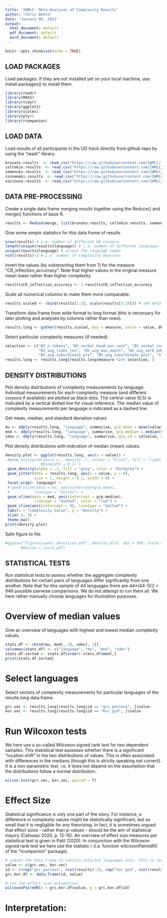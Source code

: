 ```yaml
---
title: 'IWMLC: Meta-Analyses of Complexity Results'
author: "Chris Bentz"
date: "January 06, 2021"
output:
  html_document: default
  pdf_document: default
  word_document: default
---
```


```r
knitr::opts_chunk$set(echo = TRUE)
```

## LOAD PACKAGES
Load packages. If they are not installed yet on your local machine, use install.packages() to install them.
```r
library(readr)
library(MASS)
library(tidyr)
library(ggplot2)
library(scales)
library(plyr)
library(rcompanion)
```

## LOAD DATA
Load results of all participants in the UD track directly from github repo by using the "readr" library.
```r
brunato.results  <- read_csv("https://raw.githubusercontent.com/IWMLC/language-complexity-metrics/master/UDtrack/Brunato_venturi/Brunato-Venturi.csv")
coltekin.results  <- read_csv("https://raw.githubusercontent.com/IWMLC/language-complexity-metrics/master/UDtrack/Coltekin_rama/coltekin.csv")
semenuks.results  <- read_csv("https://raw.githubusercontent.com/IWMLC/language-complexity-metrics/master/UDtrack/Semenuks/Semenuks.csv")
sinnemaki.results  <- read_csv("https://raw.githubusercontent.com/IWMLC/language-complexity-metrics/master/UDtrack/Sinnemaki/Sinnemaki.csv")
sozinova.results  <- read_csv("https://raw.githubusercontent.com/IWMLC/language-complexity-metrics/master/UDtrack/Sozinova_etal/sozinova_etal.csv")
```

## DATA PRE-PROCESSING
Create a single data frame merging results together using the Reduce() and merge() functions of base R.
```r
results <- Reduce(merge, list(brunato.results, coltekin.results, semenuks.results, sinnemaki.results, sozinova.results)) # by default the merge() function uses columns with the same names to merge on, i.e. "id" and "language" in our case.
```

Give some simple statistics for this data frame of results.
```r
nrow(results) # i.e. number of different UD corpora
length(unique(results$language)) # i.e. number of different languages
unique(results$language) # output the language names
ncol(results)-2 # i.e. number of complexity measures
```

Invert the values (by substracting them from 1) for the measure "CR_inflection_accurracy". Note that higher values in the original measure mean *lower* rather than higher complexity.
```r
results$CR_inflection_accuracy <- 1-results$CR_inflection_accuracy
```

Scale all numerical columns to make them more comparable.
```r
results.scaled <- cbind(results[1:2], scale(results[3:29])) # add meta-information columns again
```

Transform data frame from wide format to long format (this is necessary for later plotting and analyses by columns rather than rows).
```r
results.long <- gather(results.scaled, key = measure, value = value, BV_n_tokens:SBS_DER)
```

Select particular complexity measures (if needed).
```r
selection <- c("BV_n_tokens", "BV_verbal_head_per_sent", "BV_verbal_root_perc","BV_avg_token_per_clause",
               "BV_avg_links_len", "BV_avg_max_depth", "BV_avg_verb_edges", "BV_avg_subordinate_chain_len",
               "BV_avg_subordinate_pre", "BV_avg_subordinate_post", "S_idMean", "S_idSD")
results.long <- results.long[results.long$measure %in% selection, ]
```

## DENSITY DISTRIBUTIONS
Plot density distributions of complexity measurements by language. Individual measurements for each complexity measure (and different corpora if available) are plotted as black dots. The central value (0.5) is indicated by a vertical dotted line for visual reference. The median value of complexity measurements per language is indicated as a dashed line.

Get mean, median, and standard deviation values.
```r
mu <- ddply(results.long, "language", summarise, grp.mean = mean(value, na.rm = T)) # get mean values for each language 
med <- ddply(results.long, "language", summarise, grp.median = median(value, na.rm = T)) # get median values for each language
sdev <- ddply(results.long, "language", summarise, grp.sd = sd(value, na.rm = T)) # get standard deviation values for each language
```

Plot density distributions with indication of median (mean) values.
```r
density.plot <- ggplot(results.long, aes(x = value)) + 
 #geom_histogram(aes(y = ..density..), colour = "black", fill = "light grey",
                #binwidth = 0.1) +
 geom_density(alpha = .2, fill = "grey", color = "darkgrey") +
 geom_jitter(data = results.long, aes(x = value, y = 0), 
             size = 1, height = 0.1, width = 0) +
 facet_wrap(~ language) +
 # geom_vline(data = mu, aes(xintercept=grp.mean),
 #           linetype = "dotted") +
 geom_vline(data = med, aes(xintercept = grp.median),
             linetype = "dashed", color = "red") +
 geom_vline(aes(xintercept = 0), linetype = "dotted") +
 labs(x = "Complexity Value", y = "Density") +
 xlim(-3, 3) +
 theme_bw()
print(density.plot)
```

Safe figure to file.
```r
#ggsave("Figures/iwmlc_densities.pdf", density.plot, dpi = 300, scale = 1, 
       #device = cairo_pdf)
```

## STATISTICAL TESTS
Run statistical tests to assess whether the aggregate complexity distributions for certain pairs of languages differ signficantly from one another. Note that for this sample of 44 languages there are 44*(44-1)/2 = 946 possible pairwise comparisons. We do not attempt to run them all. We here rather manually choose languages for illustration purposes. 

# Overview of median values
Give an overview of languages with highest and lowest median complexity values.
```r
stats.df <- cbind(mu, med[, 2], sdev[, 2])
colnames(stats.df) <- c("language", "mu", "med", "sdev")
stats.df.sorted <- stats.df[order(-stats.df$med),]
print(stats.df.sorted)
```

# Select languages
Select vectors of complexity measurements for particular languages of the results.long data frame.
```r
grc.vec <- results.long[results.long$id == "grc_perseus", ]$value
kor.vec <- results.long[results.long$id == "kor_gsd", ]$value
```

# Run Wilcoxon tests
We here use a so-called Wilcoxon signed rank test for two dependent samples. This statistical test assesses whether there is a significant "location shift" in the two distributions of values. This is often associated with differences in the medians (though this is strictly speaking not correct). It is a non-parametric test, i.e. it does not depend on the assumption that the distributions follow a normal distribution. 

```r
wilcox.test(grc.vec, kor.vec, paired = T) 
```

# Effect Size
Statistical significance is only one part of the story. For instance, a difference in complexity values might be statistically significant, but so small that it is negligible for any theorizing. In fact, it is sometimes argued that effect sizes - rather than p-values - should be the aim of statistical inquiry (Cahusac 2020, p. 12-15). An overview of effect size measures per statistical test is given in Patil (2020). In conjunction with the Wilcoxon signed rank test we here use the statistic r (i.e. function wilcoxonPairedR() of the "rcompanion" package). 
```r
# subset the data frame to contain selected languages only. This is necessary to meet the input structure of the wilcoxonPairedR() function 
value <- c(grc.vec, kor.vec)
id <- c(rep("grc_perseus", ncol(results)-2), rep("kor_gsd", ncol(results)-2))
grc.kor.df <- data.frame(id, value)

# run the effect size estimations
wilcoxonPairedR(x = grc.kor.df$value, g = grc.kor.df$id)
```
# Interpretation: 





